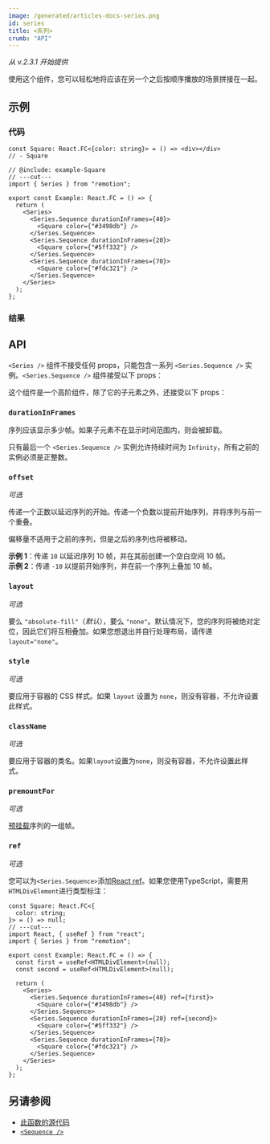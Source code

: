 ```yaml
---
image: /generated/articles-docs-series.png
id: series
title: <系列>
crumb: "API"
---
```


_从 v.2.3.1 开始提供_


使用这个组件，您可以轻松地将应该在另一个之后按顺序播放的场景拼接在一起。

## 示例

### 代码

```twoslash include example
const Square: React.FC<{color: string}> = () => <div></div>
// - Square
```

```tsx twoslash title="src/Example.tsx"
// @include: example-Square
// ---cut---
import { Series } from "remotion";

export const Example: React.FC = () => {
  return (
    <Series>
      <Series.Sequence durationInFrames={40}>
        <Square color={"#3498db"} />
      </Series.Sequence>
      <Series.Sequence durationInFrames={20}>
        <Square color={"#5ff332"} />
      </Series.Sequence>
      <Series.Sequence durationInFrames={70}>
        <Square color={"#fdc321"} />
      </Series.Sequence>
    </Series>
  );
};
```

### 结果

<SeriesExample type="base" />

## API

`<Series />` 组件不接受任何 props，只能包含一系列 `<Series.Sequence />` 实例。`<Series.Sequence />` 组件接受以下 props：

这个组件是一个高阶组件，除了它的子元素之外，还接受以下 props：

### `durationInFrames`

序列应该显示多少帧。如果子元素不在显示时间范围内，则会被卸载。

只有最后一个 `<Series.Sequence />` 实例允许持续时间为 `Infinity`，所有之前的实例必须是正整数。

### `offset`

_可选_

传递一个正数以延迟序列的开始。传递一个负数以提前开始序列，并将序列与前一个重叠。

偏移量不适用于之前的序列，但是之后的序列也将被移动。

**示例 1**：传递 `10` 以延迟序列 10 帧，并在其前创建一个空白空间 10 帧。  
**示例 2**：传递 `-10` 以提前开始序列，并在前一个序列上叠加 10 帧。

### `layout`

_可选_

要么 `"absolute-fill"`（_默认_），要么 `"none"`。默认情况下，您的序列将被绝对定位，因此它们将互相叠加。如果您想退出并自行处理布局，请传递 `layout="none"`。

### `style`<AvailableFrom v="3.3.4"/>

_可选_

要应用于容器的 CSS 样式。如果 `layout` 设置为 `none`，则没有容器，不允许设置此样式。

### `className`<AvailableFrom v="3.3.45"/>

_可选_

要应用于容器的类名。如果`layout`设置为`none`，则没有容器，不允许设置此样式。



### `premountFor`<AvailableFrom v="4.0.140"/>

_可选_

[预挂载](/docs/player/premounting)序列的一组帧。



### `ref`<AvailableFrom v="3.3.4" />

_可选_

您可以为`<Series.Sequence>`添加[React ref](https://react.dev/learn/manipulating-the-dom-with-refs)。如果您使用TypeScript，需要用`HTMLDivElement`进行类型标注：

```tsx twoslash title="src/Example.tsx"
const Square: React.FC<{
  color: string;
}> = () => null;
// ---cut---
import React, { useRef } from "react";
import { Series } from "remotion";

export const Example: React.FC = () => {
  const first = useRef<HTMLDivElement>(null);
  const second = useRef<HTMLDivElement>(null);

  return (
    <Series>
      <Series.Sequence durationInFrames={40} ref={first}>
        <Square color={"#3498db"} />
      </Series.Sequence>
      <Series.Sequence durationInFrames={20} ref={second}>
        <Square color={"#5ff332"} />
      </Series.Sequence>
      <Series.Sequence durationInFrames={70}>
        <Square color={"#fdc321"} />
      </Series.Sequence>
    </Series>
  );
};
```



## 另请参阅

- [此函数的源代码](https://github.com/remotion-dev/remotion/blob/main/packages/core/src/series/index.tsx)
- [`<Sequence />`](/docs/sequence)


